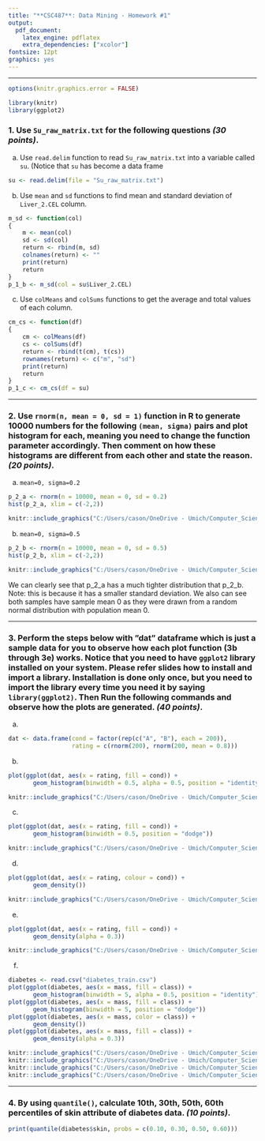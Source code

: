 ---
title: "**CSC487**: Data Mining - Homework #1"
output:
  pdf_document: 
    latex_engine: pdflatex
    extra_dependencies: ["xcolor"]
fontsize: 12pt
graphics: yes
---

```{=latex}
\begin{center}
  \color{violet}\textit{\large{Cason Konzer}}\color{black}
\end{center}
```

---

```{r include=FALSE}
options(knitr.graphics.error = FALSE)

library(knitr)
library(ggplot2)
```

### 1. Use `Su_raw_matrix.txt` for the following questions *(30 points)*.
(a) Use `read.delim` function to read `Su_raw_matrix.txt` into a variable called `su`. (Notice that `su` has become a data frame 
```{r}
su <- read.delim(file = "Su_raw_matrix.txt")
```
(b) Use `mean` and `sd` functions to find mean and standard deviation of `Liver_2.CEL` column.
```{r}
m_sd <- function(col)
{
    m <- mean(col)
    sd <- sd(col)
    return <- rbind(m, sd)
    colnames(return) <- ""
    print(return)
    return
}
p_1_b <- m_sd(col = su$Liver_2.CEL)
```
(c) Use `colMeans` and `colSums` functions to get the average and total values of each column.
```{r}
cm_cs <- function(df)
{
    cm <- colMeans(df)
    cs <- colSums(df)
    return <- rbind(t(cm), t(cs))
    rownames(return) <- c("m", "sd")
    print(return)
    return
}
p_1_c <- cm_cs(df = su)
```

--- 

### 2. Use `rnorm(n, mean = 0, sd = 1)` function in R to generate 10000 numbers for the following `(mean, sigma)` pairs and plot histogram for each, meaning you need to change the function parameter accordingly. Then comment on how these histograms are different from each other and state the reason. *(20 points)*.
(a) `mean=0, sigma=0.2`
```{r # 2 a, fig.show='hide'}
p_2_a <- rnorm(n = 10000, mean = 0, sd = 0.2)
hist(p_2_a, xlim = c(-2,2))
```
```{r # 2 a_, echo=FALSE, out.width="69%", fig.align = "center"}
knitr::include_graphics("C:/Users/cason/OneDrive - Umich/Computer_Science/Classes/Winter_2022/Data_Mining/HW/HW1/Img/p2a.png")
```
(b) `mean=0, sigma=0.5`
```{r # 2 b, fig.show='hide'}
p_2_b <- rnorm(n = 10000, mean = 0, sd = 0.5)
hist(p_2_b, xlim = c(-2,2))
```
```{r # 2 b_, echo=FALSE, out.width="69%", fig.align = "center"}
knitr::include_graphics("C:/Users/cason/OneDrive - Umich/Computer_Science/Classes/Winter_2022/Data_Mining/HW/HW1/Img/p2b.png")
```

We can clearly see that p_2_a has a much tighter distribution that p_2_b.
Note: this is because it has a smaller standard deviation. 
We also can see both samples have sample mean 0 as they were drawn from a random normal distribution with population mean 0.

---

### 3. Perform the steps below with ”dat” dataframe which is just a sample data for you to observe how each plot function (3b through 3e) works. Notice that you need to have `ggplot2` library installed on your system. Please refer slides how to install and import a library. Installation is done only once, but you need to import the library every time you need it by saying `library(ggplot2)`. Then Run the following commands and observe how the plots are generated. *(40 points)*.
(a) 
```{r # 3 a}
dat <- data.frame(cond = factor(rep(c("A", "B"), each = 200)), 
                  rating = c(rnorm(200), rnorm(200, mean = 0.8)))
```
(b) 
```{r # 3 b, fig.show='hide'}
plot(ggplot(dat, aes(x = rating, fill = cond)) + 
       geom_histogram(binwidth = 0.5, alpha = 0.5, position = "identity"))
```
```{r # 3 b_, echo=FALSE, out.width="69%", fig.align = "center"}
knitr::include_graphics("C:/Users/cason/OneDrive - Umich/Computer_Science/Classes/Winter_2022/Data_Mining/HW/HW1/Img/p3b.png")
```
(c) 
```{r # 3 c, fig.show='hide'}
plot(ggplot(dat, aes(x = rating, fill = cond)) + 
       geom_histogram(binwidth = 0.5, position = "dodge"))
```
```{r # 3 c_, echo=FALSE, out.width="69%", fig.align = "center"}
knitr::include_graphics("C:/Users/cason/OneDrive - Umich/Computer_Science/Classes/Winter_2022/Data_Mining/HW/HW1/Img/p3c.png")
```
(d) 
```{r # 3 d, fig.show='hide'}
plot(ggplot(dat, aes(x = rating, colour = cond)) + 
       geom_density())
```
```{r # 3 d_, echo=FALSE, out.width="69%", fig.align = "center"}
knitr::include_graphics("C:/Users/cason/OneDrive - Umich/Computer_Science/Classes/Winter_2022/Data_Mining/HW/HW1/Img/p3d.png")
```
(e) 
```{r # 3 e, fig.show='hide'}
plot(ggplot(dat, aes(x = rating, fill = cond)) + 
       geom_density(alpha = 0.3))
```
```{r # 3 e_, echo=FALSE, message=FALSE, warning=FALSE, out.width="69%", fig.align = "center"}
knitr::include_graphics("C:/Users/cason/OneDrive - Umich/Computer_Science/Classes/Winter_2022/Data_Mining/HW/HW1/Img/p3e.png")
```
(f) 
```{r # 3 f, echo=TRUE, fig.show='hide', message=FALSE, warning=FALSE}
diabetes <- read.csv("diabetes_train.csv")
plot(ggplot(diabetes, aes(x = mass, fill = class)) + 
       geom_histogram(binwidth = 5, alpha = 0.5, position = "identity"))
plot(ggplot(diabetes, aes(x = mass, fill = class)) + 
       geom_histogram(binwidth = 5, position = "dodge"))
plot(ggplot(diabetes, aes(x = mass, color = class)) + 
       geom_density())
plot(ggplot(diabetes, aes(x = mass, fill = class)) + 
       geom_density(alpha = 0.3))
```
```{r # 3 f_, echo=FALSE, out.width="69%", fig.align = "center"}
knitr::include_graphics("C:/Users/cason/OneDrive - Umich/Computer_Science/Classes/Winter_2022/Data_Mining/HW/HW1/Img/p3f1.png")
knitr::include_graphics("C:/Users/cason/OneDrive - Umich/Computer_Science/Classes/Winter_2022/Data_Mining/HW/HW1/Img/p3f2.png")
knitr::include_graphics("C:/Users/cason/OneDrive - Umich/Computer_Science/Classes/Winter_2022/Data_Mining/HW/HW1/Img/p3f3.png")
knitr::include_graphics("C:/Users/cason/OneDrive - Umich/Computer_Science/Classes/Winter_2022/Data_Mining/HW/HW1/Img/p3f4.png")
```

---

### 4. By using `quantile()`, calculate 10th, 30th, 50th, 60th percentiles of skin attribute of diabetes data. *(10 points)*.
```{r #4, echo=TRUE}
print(quantile(diabetes$skin, probs = c(0.10, 0.30, 0.50, 0.60)))
```